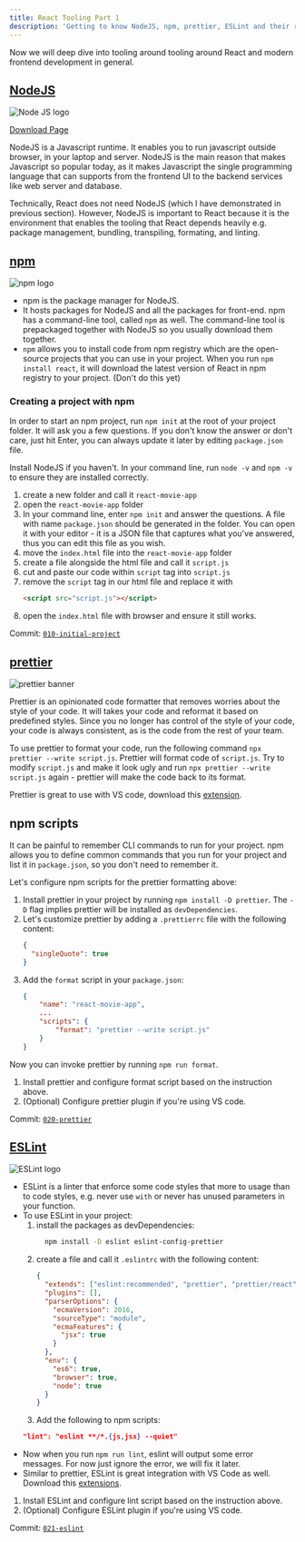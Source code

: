```yaml
---
title: React Tooling Part 1
description: 'Getting to know NodeJS, npm, prettier, ESLint and their role in development with React.'
---
```



Now we will deep dive into tooling around tooling around React and modern frontend development in general.

## [NodeJS]

![Node JS logo](https://res.cloudinary.com/djzsjzasg/image/upload/v1674369782/malcolm-kee/node-js_geexnz.png)

[Download Page](https://nodejs.org/en/download/)

NodeJS is a Javascript runtime. It enables you to run javascript outside browser, in your laptop and server. NodeJS is the main reason that makes Javascript so popular today, as it makes Javascript the single programming language that can supports from the frontend UI to the backend services like web server and database.

Technically, React does not need NodeJS (which I have demonstrated in previous section). However, NodeJS is important to React because it is the environment that enables the tooling that React depends heavily e.g. package management, bundling, transpiling, formating, and linting.

## [npm]

![npm logo](https://res.cloudinary.com/djzsjzasg/image/upload/v1674369782/malcolm-kee/npm_orfrpv.png)

- npm is the package manager for NodeJS.
- It hosts packages for NodeJS and all the packages for front-end. npm has a command-line tool, called `npm` as well. The command-line tool is prepackaged together with NodeJS so you usually download them together.
- `npm` allows you to install code from npm registry which are the open-source projects that you can use in your project. When you run `npm install react`, it will download the latest version of React in npm registry to your project. (Don't do this yet)

### Creating a project with npm

In order to start an npm project, run `npm init` at the root of your project folder. It will ask you a few questions. If you don't know the answer or don't care, just hit Enter, you can always update it later by editing `package.json` file.

<aside>

Install NodeJS if you haven't. In your command line, run `node -v` and `npm -v` to ensure they are installed correctly.

</aside>

<Exercise title="Exercise">

1. create a new folder and call it `react-movie-app`
1. open the `react-movie-app` folder
1. In your command line, enter `npm init` and answer the questions. A file with name `package.json` should be generated in the folder. You can open it with your editor - it is a JSON file that captures what you've answered, thus you can edit this file as you wish.
1. move the `index.html` file into the `react-movie-app` folder
1. create a file alongside the html file and call it `script.js`
1. cut and paste our code within `script` tag into `script.js`
1. remove the `script` tag in our html file and replace it with
   ```html
   <script src="script.js"></script>
   ```
1. open the `index.html` file with browser and ensure it still works.

Commit: [`010-initial-project`](https://github.com/malcolm-kee/react-movie-app/tree/010-init-project)

</Exercise>

## [prettier]

![prettier banner](https://res.cloudinary.com/djzsjzasg/image/upload/c_scale,w_500/v1674369783/malcolm-kee/prettier-banner-dark_tph8dj.png)

Prettier is an opinionated code formatter that removes worries about the style of your code. It will takes your code and reformat it based on predefined styles. Since you no longer has control of the style of your code, your code is always consistent, as is the code from the rest of your team.

To use prettier to format your code, run the following command `npx prettier --write script.js`. Prettier will format code of `script.js`. Try to modify `script.js` and make it look ugly and run `npx prettier --write script.js` again - prettier will make the code back to its format.

Prettier is great to use with VS code, download this [extension](https://marketplace.visualstudio.com/items?itemName=esbenp.prettier-vscode).

## npm scripts

It can be painful to remember CLI commands to run for your project. npm allows you to define common commands that you run for your project and list it in `package.json`, so you don't need to remember it.

Let's configure npm scripts for the prettier formatting above:

1. Install prettier in your project by running `npm install -D prettier`. The `-D` flag implies prettier will be installed as `devDependencies`.
1. Let's customize prettier by adding a `.prettierrc` file with the following content:
   ```json
   {
     "singleQuote": true
   }
   ```
1. Add the `format` script in your `package.json`:
   ```json
   {
       "name": "react-movie-app",
       ...
       "scripts": {
           "format": "prettier --write script.js"
       }
   }
   ```

Now you can invoke prettier by running `npm run format`.

<Exercise title="Exercise">

1. Install prettier and configure format script based on the instruction above.
1. (Optional) Configure prettier plugin if you're using VS code.

Commit: [`020-prettier`](https://github.com/malcolm-kee/react-movie-app/tree/020-prettier)

</Exercise>

## [ESLint]

![ESLint logo](https://res.cloudinary.com/djzsjzasg/image/upload/v1674369782/malcolm-kee/eslint-logo_jihlfx.png)

- ESLint is a linter that enforce some code styles that more to usage than to code styles, e.g. never use `with` or never has unused parameters in your function.
- To use ESLint in your project:
  1. install the packages as devDependencies:
     ```bash
       npm install -D eslint eslint-config-prettier
     ```
  1. create a file and call it `.eslintrc` with the following content:
     ```json
     {
       "extends": ["eslint:recommended", "prettier", "prettier/react"],
       "plugins": [],
       "parserOptions": {
         "ecmaVersion": 2016,
         "sourceType": "module",
         "ecmaFeatures": {
           "jsx": true
         }
       },
       "env": {
         "es6": true,
         "browser": true,
         "node": true
       }
     }
     ```
  1. Add the following to npm scripts:
  ```json
  "lint": "eslint **/*.{js,jsx} --quiet"
  ```
- Now when you run `npm run lint`, eslint will output some error messages. For now just ignore the error, we will fix it later.
- Similar to prettier, ESLint is great integration with VS Code as well. Download this [extensions](https://marketplace.visualstudio.com/items?itemName=dbaeumer.vscode-eslint).

<Exercise title="Exercise">

1. Install ESLint and configure lint script based on the instruction above.
1. (Optional) Configure ESLint plugin if you're using VS code.

Commit: [`021-eslint`](https://github.com/malcolm-kee/react-movie-app/tree/021-eslint)

</Exercise>

[nodejs]: https://nodejs.org/en/
[npm]: https://www.npmjs.com/
[prettier]: https://prettier.io/
[eslint]: https://eslint.org/
